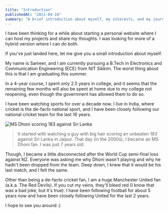 ```yaml
---
title: "Introduction"
publishedAt: "2021-04-10"
summary: "A brief introduction about myself, my interests, and my journey so far."
---
```


I have been thinking for a while about starting a personal website where I can host my projects and share my thoughts. I was looking for more of a hybrid version where I can do both.

If you've just landed here, let me give you a small introduction about myself.

My name is Sameer, and I am currently pursuing a B.Tech in Electronics and Communication Engineering (ECE) from NIT Sikkim. The worst thing about this is that I am graduating this summer.

In a 4-year course, I spent only 2.5 years in college, and it seems that the remaining few months will also be spent at home due to my college not reopening, even though the government has allowed them to do so.

I have been watching sports for over a decade now. I live in India, where cricket is the de-facto national sport, and I have been closely following our national cricket team for the last 16 years.

![MS Dhoni scoring 183 against Sri Lanka](https://static.toiimg.com/thumb/msid-82106773,width-1200,height-900,resizemode-4/.jpg)

> It started with watching a guy with big hair scoring an unbeaten 183 against Sri Lanka in Jaipur. That day (in the 2000s), I became an MS Dhoni fan. I was just 7 years old.

Though, I became a little disconnected after the World Cup semi-final loss against NZ. Everyone was asking me why Dhoni wasn't playing and why he hadn't been dropped from the team. Deep down, I knew that it would be his last match, and I felt the same.

Other than being a de-facto cricket fan, I am a huge Manchester United fan (a.k.a. The Red Devils). If you cut my veins, they'll bleed red (I know that was a bad joke, but it's true). I have been following football for about 5 years now and have been closely following United for the last 2 years.

I hope to see you around :)